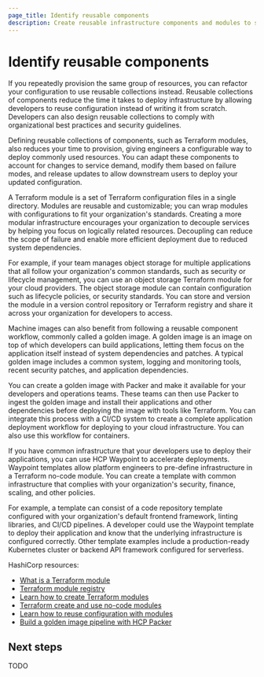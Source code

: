 ```yaml
---
page_title: Identify reusable components
description: Create reusable infrastructure components and modules to standardize deployments and reduce configuration duplication across your organization.
---
```


# Identify reusable components

If you repeatedly provision the same group of resources, you can refactor your configuration to use reusable collections instead. Reusable collections of components reduce the time it takes to deploy infrastructure by allowing developers to reuse configuration instead of writing it from scratch. Developers can also design reusable collections to comply with organizational best practices and security guidelines.

Defining reusable collections of components, such as Terraform modules, also reduces your time to provision, giving engineers a configurable way to deploy commonly used resources. You can adapt these components to account for changes to service demand,  modify them based on failure modes, and release updates to allow downstream users to deploy your updated configuration.

A Terraform module is a set of Terraform configuration files in a single directory. Modules are reusable and customizable; you can wrap modules with configurations to fit your organization's standards. Creating a more modular infrastructure encourages your organization to decouple services by helping you focus on logically related resources. Decoupling can reduce the scope of failure and enable more efficient deployment due to reduced system dependencies.

For example, if your team manages object storage for multiple applications that all follow your organization's common standards, such as security or lifecycle management, you can use an object storage Terraform module for your cloud providers. The object storage module can contain configuration such as lifecycle policies, or security standards. You can store and version the module in a version control repository or Terraform registry and share it across your organization for developers to access.

Machine images can also benefit from following a reusable component workflow, commonly called a golden image. A golden image is an image on top of which developers can build applications, letting them focus on the application itself instead of system dependencies and patches. A typical golden image includes a common system, logging and monitoring tools, recent security patches, and application dependencies.

You can create a golden image with Packer and make it available for your developers and operations teams. These teams can then use Packer to ingest the golden image and install their applications and other dependencies before deploying the image with tools like Terraform. You can integrate this process with a CI/CD system to create a complete application deployment workflow for deploying to your cloud infrastructure. You can also use this workflow for containers.

If you have common infrastructure that your developers use to deploy their applications, you can use HCP Waypoint to accelerate deployments. Waypoint templates allow platform engineers to pre-define infrastructure in a Terraform no-code module. You can create a template with common infrastructure that complies with your organization's security, finance, scaling, and other policies.

For example, a template can consist of a code repository template configured with your organization's default frontend framework, linting libraries, and CI/CD pipelines. A developer could use the Waypoint template to deploy their application and know that the underlying infrastructure is configured correctly. Other template examples include a production-ready Kubernetes cluster or backend API framework configured for serverless.

HashiCorp resources:
- [What is a Terraform module](/terraform/language/modules)
- [Terraform module registry](https://registry.terraform.io/browse/modules)
- [Learn how to create Terraform modules](/terraform/language/modules/develop)
- [Terraform create and use no-code modules](/terraform/tutorials/cloud/no-code-provisioning)
- [Learn how to reuse configuration with modules](/terraform/tutorials/modules)
- [Build a golden image pipeline with HCP Packer](/packer/tutorials/cloud-production/golden-image-with-hcp-packer)

## Next steps

TODO